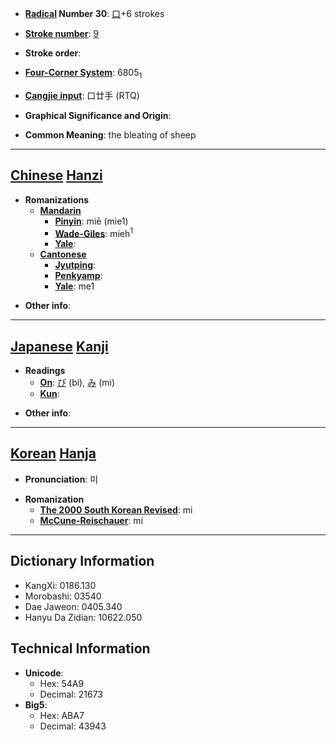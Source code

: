 * '''[[Wiktionary:Chinese radical index| Radical]] Number 30''': [[Wiktionary:Chinese radical index 口|口]]+6 strokes

* '''[[Wiktionary:Chinese total strokes index|Stroke number]]''': [[Wiktionary:Chinese total strokes index 9|9]]

* '''Stroke order''': 

* '''[[Wiktionary:Chinese four corner index|Four-Corner System]]''': 6805<sub>1</sub>

* '''[[Wiktionary:Chinese Cangjie index|Cangjie input]]''': 口廿手 (RTQ)

* '''Graphical Significance and Origin''': 

* '''Common Meaning''': the bleating of sheep

----

== [[Chinese]] [[Hanzi]] ==

* '''Romanizations'''
** '''[[Mandarin]]'''
*** '''[[Pinyin]]''': miē (mie1)
*** '''[[Wade-Giles]]''': mieh<sup>1</sup>
*** '''[[Yale]]''': 
** '''[[Cantonese]]'''
*** '''[[Jyutping]]''':
*** '''[[Penkyamp]]''': 
*** '''[[Yale]]''': me1

* '''Other info''': 

----

== [[Japanese]] [[Kanji]] ==

* '''Readings'''
** '''[[On]]''': [[び]] (bi), [[み]] (mi)
** '''[[Kun]]''': 

* '''Other info''':  

----

== [[Korean]] [[Hanja]] ==

* '''Pronunciation''': 미

* '''Romanization'''
** '''[[The 2000 South Korean Revised Romanization|The 2000 South Korean Revised]]''': mi
** '''[[McCune-Reischauer]]''': mi

----

== Dictionary Information ==

* KangXi: 0186.130
* Morobashi: 03540
* Dae Jaweon: 0405.340
* Hanyu Da Zidian: 10622.050

== Technical Information ==

* '''Unicode''':
** Hex: 54A9
** Decimal: 21673
* '''Big5''':
** Hex: ABA7
** Decimal: 43943